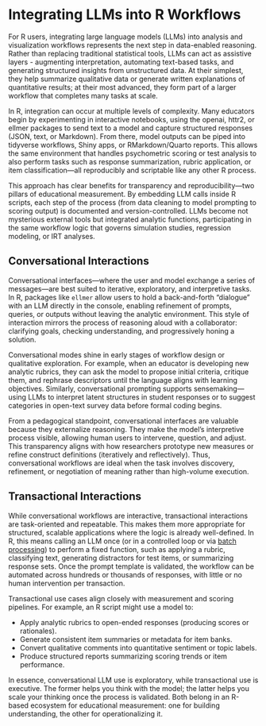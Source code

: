 # Integrating LLMs into R Workflows

For R users, integrating large language models (LLMs) into analysis and visualization workflows represents the next step in data-enabled reasoning. 
Rather than replacing traditional statistical tools, LLMs can act as assistive layers - augmenting interpretation, automating text-based tasks, and generating structured insights from unstructured data. 
At their simplest, they help summarize qualitative data or generate written explanations of quantitative results; at their most advanced, they form part of a larger workflow that completes many tasks at scale.

In R, integration can occur at multiple levels of complexity. Many educators begin by experimenting in interactive notebooks, using the openai, httr2, or ellmer packages to send text to a model and capture structured responses (JSON, text, or Markdown). From there, model outputs can be piped into tidyverse workflows, Shiny apps, or RMarkdown/Quarto reports. This allows the same environment that handles psychometric scoring or test analysis to also perform tasks such as response summarization, rubric application, or item classification—all reproducibly and scriptable like any other R process.

This approach has clear benefits for transparency and reproducibility—two pillars of educational measurement. By embedding LLM calls inside R scripts, each step of the process (from data cleaning to model prompting to scoring output) is documented and version-controlled. LLMs become not mysterious external tools but integrated analytic functions, participating in the same workflow logic that governs simulation studies, regression modeling, or IRT analyses.

## Conversational Interactions

Conversational interfaces—where the user and model exchange a series of messages—are best suited to iterative, exploratory, and interpretive tasks. 
In R, packages like `ellmer` allow users to hold a back-and-forth “dialogue” with an LLM directly in the console, enabling refinement of prompts, queries, or outputs without leaving the analytic environment. 
This style of interaction mirrors the process of reasoning aloud with a collaborator: clarifying goals, checking understanding, and progressively honing a solution.

Conversational modes shine in early stages of workflow design or qualitative exploration. 
For example, when an educator is developing new analytic rubrics, they can ask the model to propose initial criteria, critique them, and rephrase descriptors until the language aligns with learning objectives. 
Similarly, conversational prompting supports sensemaking—using LLMs to interpret latent structures in student responses or to suggest categories in open-text survey data before formal coding begins.

From a pedagogical standpoint, conversational interfaces are valuable because they externalize reasoning. 
They make the model’s interpretive process visible, allowing human users to intervene, question, and adjust. 
This transparency aligns with how researchers prototype new measures or refine construct definitions (iteratively and reflectively). 
Thus, conversational workflows are ideal when the task involves discovery, refinement, or negotiation of meaning rather than high-volume execution.

## Transactional Interactions

While conversational workflows are interactive, transactional interactions are task-oriented and repeatable.
This makes them more appropriate for structured, scalable applications where the logic is already well-defined. 
In R, this means calling an LLM once (or in a controlled loop or via [batch processing](18-batch-processing.qmd#sec-batch-processing)) to perform a fixed function, such as applying a rubric, classifying text, generating distractors for test items, or summarizing response sets. Once the prompt template is validated, the workflow can be automated across hundreds or thousands of responses, with little or no human intervention per transaction.

Transactional use cases align closely with measurement and scoring pipelines. For example, an R script might use a model to:

- Apply analytic rubrics to open-ended responses (producing scores or rationales).
- Generate consistent item summaries or metadata for item banks.
- Convert qualitative comments into quantitative sentiment or topic labels.
- Produce structured reports summarizing scoring trends or item performance.

In essence, conversational LLM use is exploratory, while transactional use is executive. 
The former helps you think with the model; the latter helps you scale your thinking once the process is validated. 
Both belong in an R-based ecosystem for educational measurement: one for building understanding, the other for operationalizing it.

